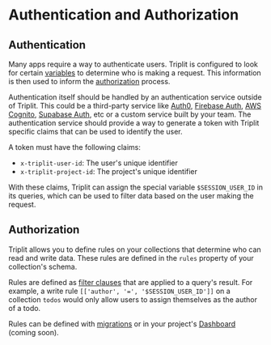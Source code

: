 # Authentication and Authorization

## Authentication

Many apps require a way to authenticate users. Triplit is configured to look for certain [variables](/fetching-data/queries#variables) to determine who is making a request. This information is then used to inform the [authorization](#authorization) process.

Authentication itself should be handled by an authentication service outside of Triplit. This could be a third-party service like [Auth0](https://auth0.com/), [Firebase Auth](https://firebase.google.com/products/auth), [AWS Cognito](https://aws.amazon.com/cognito/), [Supabase Auth](https://supabase.com/docs/guides/auth), etc or a custom service built by your team. The authentication service should provide a way to generate a token with Triplit specific claims that can be used to identify the user.

A token must have the following claims:

- `x-triplit-user-id`: The user's unique identifier
- `x-triplit-project-id`: The project's unique identifier

With these claims, Triplit can assign the special variable `$SESSION_USER_ID` in its queries, which can be used to filter data based on the user making the request.

## Authorization

Triplit allows you to define rules on your collections that determine who can read and write data. These rules are defined in the `rules` property of your collection's schema.

Rules are defined as [filter clauses](/fetching-data/queries#filtering) that are applied to a query's result. For example, a write rule `[['author', '=', '$SESSION_USER_ID']]` on a collection `todos` would only allow users to assign themselves as the author of a todo.

Rules can be defined with [migrations](/guides/migrations) or in your project's [Dashboard](https://www.triplit.dev/dashboard) (coming soon).
